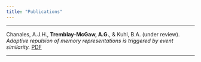 ```yaml
---
title: "Publications"
---
```

***

Chanales, A.J.H., __Tremblay-McGaw, A.G.__, & Kuhl, B.A. (under review). <i>Adaptive repulsion of memory representations is triggered by event similarity.</i> [PDF](pdfs/ChanalesEtal2020.pdf)

***
